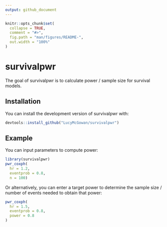 ```yaml
---
output: github_document
---
```


<!-- README.md is generated from README.Rmd. Please edit that file -->

```r
knitr::opts_chunk$set(
  collapse = TRUE,
  comment = "#>",
  fig.path = "man/figures/README-",
  out.width = "100%"
)
```

# survivalpwr

<!-- badges: start -->
<!-- badges: end -->

The goal of survivalpwr is to calculate power / sample size for survival models.

## Installation

<!-- You can install the released version of survivalpwr from [CRAN](https://CRAN.R-project.org) with: -->

<!-- ``` r -->
<!-- install.packages("survivalpwr") -->
<!-- ``` -->

You can install the development version of survivalpwr with:
``` r
devtools::install_github("LucyMcGowan/survivalpwr")
```

## Example

You can input parameters to compute power:

```r
library(survivalpwr)
pwr_coxph(
  hr = 1.2,
  eventprob = 0.8,
  n = 100)
```

Or alternatively, you can enter a target power to determine the sample size / number of events needed to obtain that power:

```r
pwr_coxph(
  hr = 1.5,
  eventprob = 0.8,
  power = 0.8
)
```

